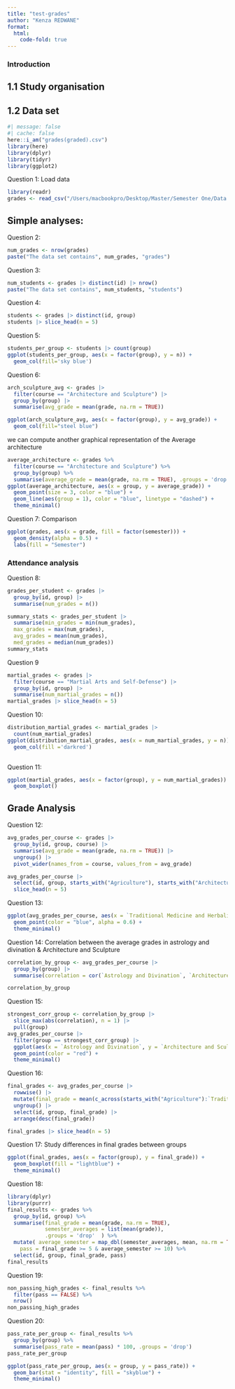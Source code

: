 ```yaml
---
title: "test-grades"
author: "Kenza REDWANE"
format: 
  html: 
    code-fold: true
---
```


### Introduction

## 1.1 Study organisation

## 1.2 Data set

```r
#| message: false
#| cache: false
here::i_am("grades(graded).csv")
library(here)
library(dplyr)
library(tidyr)
library(ggplot2)
```

Question 1: Load data
```r
library(readr)
grades <- read_csv("/Users/macbookpro/Desktop/Master/Semester One/Data Management and Programming/test-grades/grades(graded).csv")

```
## Simple analyses:

Question 2:
```r
num_grades <- nrow(grades)
paste("The data set contains", num_grades, "grades")
```

Question 3:
```r
num_students <- grades |> distinct(id) |> nrow()
paste("The data set contains", num_students, "students")
```

Question 4:
```r
students <- grades |> distinct(id, group)
students |> slice_head(n = 5)
```

Question 5: 
```r
students_per_group <- students |> count(group)
ggplot(students_per_group, aes(x = factor(group), y = n)) +
  geom_col(fill='sky blue')
```
Question 6:
```r
arch_sculpture_avg <- grades |> 
  filter(course == "Architecture and Sculpture") |> 
  group_by(group) |> 
  summarise(avg_grade = mean(grade, na.rm = TRUE))

ggplot(arch_sculpture_avg, aes(x = factor(group), y = avg_grade)) +
  geom_col(fill="steel blue") 
```
we can compute another graphical representation of the Average architecture
```r
average_architecture <- grades %>%
  filter(course == "Architecture and Sculpture") %>%
  group_by(group) %>%
  summarise(average_grade = mean(grade, na.rm = TRUE), .groups = 'drop')
ggplot(average_architecture, aes(x = group, y = average_grade)) +
  geom_point(size = 3, color = "blue") +
  geom_line(aes(group = 1), color = "blue", linetype = "dashed") +
  theme_minimal()
```
Question 7: Comparison
```r
ggplot(grades, aes(x = grade, fill = factor(semester))) +
  geom_density(alpha = 0.5) +
  labs(fill = "Semester")
```
### Attendance analysis

Question 8:
```r
grades_per_student <- grades |> 
  group_by(id, group) |> 
  summarise(num_grades = n())

summary_stats <- grades_per_student |> 
  summarise(min_grades = min(num_grades),
  max_grades = max(num_grades),
  avg_grades = mean(num_grades),
  med_grades = median(num_grades))
summary_stats
```

Question 9
```r
martial_grades <- grades |> 
  filter(course == "Martial Arts and Self-Defense") |> 
  group_by(id, group) |> 
  summarise(num_martial_grades = n())
martial_grades |> slice_head(n = 5)
```
Question 10:
```r
distribution_martial_grades <- martial_grades |> 
  count(num_martial_grades)
ggplot(distribution_martial_grades, aes(x = num_martial_grades, y = n)) +
  geom_col(fill ='darkred')
  
```

Question 11:
```r
ggplot(martial_grades, aes(x = factor(group), y = num_martial_grades)) +
  geom_boxplot() 

```

## Grade Analysis

Question 12: 
```r
avg_grades_per_course <- grades |> 
  group_by(id, group, course) |> 
  summarise(avg_grade = mean(grade, na.rm = TRUE)) |> 
  ungroup() |>
  pivot_wider(names_from = course, values_from = avg_grade)

avg_grades_per_course |> 
  select(id, group, starts_with("Agriculture"), starts_with("Architecture")) |> 
  slice_head(n = 5)
```

Question 13: 
```r
ggplot(avg_grades_per_course, aes(x = `Traditional Medicine and Herbalism`, y = `Music and Dance`)) +
  geom_point(color = "blue", alpha = 0.6) +
  theme_minimal()
```

Question 14: Correlation between the average grades in astrology and divination & Architecture and Sculpture
```r
correlation_by_group <- avg_grades_per_course |>
  group_by(group) |>
  summarise(correlation = cor(`Astrology and Divination`, `Architecture and Sculpture`, use = "complete.obs"))

correlation_by_group
```

Question 15: 
```r
strongest_corr_group <- correlation_by_group |> 
  slice_max(abs(correlation), n = 1) |> 
  pull(group)
avg_grades_per_course |>
  filter(group == strongest_corr_group) |>
  ggplot(aes(x = `Astrology and Divination`, y = `Architecture and Sculpture`)) +
  geom_point(color = "red") +
  theme_minimal()
```

Question 16: 
```r
final_grades <- avg_grades_per_course |>
  rowwise() |> 
  mutate(final_grade = mean(c_across(starts_with("Agriculture"):`Traditional Medicine and Herbalism`), na.rm = TRUE)) |>
  ungroup() |>
  select(id, group, final_grade) |>
  arrange(desc(final_grade))

final_grades |> slice_head(n = 5)
```

Question 17: Study differences in final grades between groups
```r
ggplot(final_grades, aes(x = factor(group), y = final_grade)) +
  geom_boxplot(fill = "lightblue") +
  theme_minimal()
```

Question 18: 
```r
library(dplyr)
library(purrr)
final_results <- grades %>%
  group_by(id, group) %>%
  summarise(final_grade = mean(grade, na.rm = TRUE),
            semester_averages = list(mean(grade)),  
            .groups = 'drop'  ) %>%
  mutate( average_semester = map_dbl(semester_averages, mean, na.rm = TRUE), 
    pass = final_grade >= 5 & average_semester >= 10) %>%
  select(id, group, final_grade, pass)  
final_results
```

Question 19: 
```r
non_passing_high_grades <- final_results %>%
  filter(pass == FALSE) %>%
  nrow()
non_passing_high_grades
```

Question 20: 
```r
pass_rate_per_group <- final_results %>%
  group_by(group) %>%
  summarise(pass_rate = mean(pass) * 100, .groups = 'drop')  
pass_rate_per_group

ggplot(pass_rate_per_group, aes(x = group, y = pass_rate)) +
  geom_bar(stat = "identity", fill = "skyblue") +
  theme_minimal()
```
